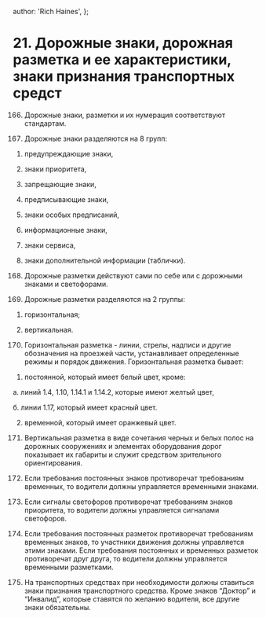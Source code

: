 
  author: 'Rich Haines',
};

# 21. Дорожные знаки, дорожная разметка и ее характеристики, знаки признания транспортных средст

166. Дорожные знаки, разметки и их нумерация соответствуют стандартам.

167. Дорожные знаки разделяются на 8 групп:

1) предупреждающие знаки,

2) знаки приоритета,

3) запрещающие знаки,

4) предписывающие знаки,

5) знаки особых предписаний,

6) информационные знаки,

7) знаки сервиса,

8) знаки дополнительной информации (таблички).

168. Дорожные разметки действуют сами по себе или с дорожными знаками и светофорами.

169. Дорожные разметки разделяются на 2 группы:

1) горизонтальная;

2) вертикальная.

170. Горизонтальная разметка - линии, стрелы, надписи и другие обозначения на проезжей части, устанавливает определенные режимы и порядок движения. Горизонтальная разметка бывает:

1) постоянной, который имеет белый цвет, кроме:

а. линий 1.4, 1.10, 1.14.1 и 1.14.2, которые имеют желтый цвет,

б. линии 1.17, который имеет красный цвет.

2) временной, который имеет оранжевый цвет.

171. Вертикальная разметка в виде сочетания черных и белых полос на дорожных сооружениях и элементах оборудования дорог показывает их габариты и служит средством зрительного ориентирования.

172. Если требования постоянных знаков противоречат требованиям временных, то водители должны управляется временными знаками.

173. Если сигналы светофоров противоречат требованиям знаков приоритета, то водители должны управляется сигналами светофоров.

174. Если требования постоянных разметок противоречат требованиям временных знаков, то участники движения должны управляется этими знаками. Если требования постоянных и временных разметок противоречат друг друга, то водители должны управляется временными разметками.

175. На транспортных средствах при необходимости должны ставиться знаки признания транспортного средства. Кроме знаков “Доктор” и “Инвалид”, которые ставятся по желанию водителя, все другие знаки обязательны.

